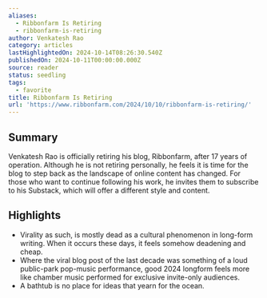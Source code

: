 ```yaml
---
aliases:
  - Ribbonfarm Is Retiring
  - ribbonfarm-is-retiring
author: Venkatesh Rao
category: articles
lastHighlightedOn: 2024-10-14T08:26:30.540Z
publishedOn: 2024-10-11T00:00:00.000Z
source: reader
status: seedling
tags:
  - favorite
title: Ribbonfarm Is Retiring
url: 'https://www.ribbonfarm.com/2024/10/10/ribbonfarm-is-retiring/'
---
```

## Summary

Venkatesh Rao is officially retiring his blog, Ribbonfarm, after 17 years of operation. Although he is not retiring personally, he feels it is time for the blog to step back as the landscape of online content has changed. For those who want to continue following his work, he invites them to subscribe to his Substack, which will offer a different style and content.

## Highlights

- Virality as such, is mostly dead as a cultural phenomenon in long-form writing. When it occurs these days, it feels somehow deadening and cheap.
- Where the viral blog post of the last decade was something of a loud public-park pop-music performance, good 2024 longform feels more like chamber music performed for exclusive invite-only audiences.
- A bathtub is no place for ideas that yearn for the ocean.
